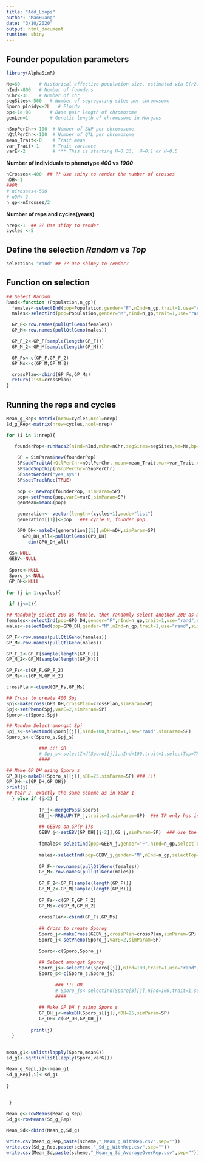 ```yaml
---
title: "Add_Loops"
author: "MaoHuang"
date: "3/10/2020"
output: html_document
runtime: shiny 
---
```


## Founder population parameters
```r
library(AlphaSimR)
```

```r
Ne=60       # Historical effective population size, estimated via E(r2)=1/(1+4*Ne*c)
nInd<-800   # Number of founders
nChr<-31    # Number of chr
segSites<-500   # Number of segregating sites per chromosome
Sporo_ploidy<-2L   # Ploidy
bp<-1e+08       # Base pair length of chromosome
genLen=1        # Genetic length of chromosome in Morgans

nSnpPerChr<-100  # Number of SNP per chromosome
nQtlPerChr<-100  # Number of QTL per chromosome
mean_Trait<-0    # Trait mean
var_Trait<-1     # Trait variance
varE<-2          # *** This is starting H=0.33,  H=0.1 or H=0.5

```

**Number of individuals to  phenotype *400* vs *1000* **
```r
nCrosses<-400  ## ?? Use shiny to render the number of crosses
nDH<-1         
##OR
# nCrosses<-500
# nDH<-2
n_gp<-nCrosses/2
```

**Number of reps and cycles(years) **
```r
nrep<-1  ## ?? Use shiny to render
cycles <-5
```

## Define the selection *Random* vs *Top*
```r
selection<-"rand" ## ?? Use shiney to render?
```

## Function on selection
```r
## Select Random
Rand<-function (Population,n_gp){
  females<-selectInd(pop=Population,gender="F",nInd=n_gp,trait=1,use="rand",simParam=SP)
  males<-selectInd(pop=Population,gender="M",nInd=n_gp,trait=1,use="rand",simParam=SP)	

  GP_F<-row.names(pullQtlGeno(females))
  GP_M<-row.names(pullQtlGeno(males))

  GP_F_2<-GP_F[sample(length(GP_F))]	  					 
  GP_M_2<-GP_M[sample(length(GP_M))] 					 

  GP_Fs<-c(GP_F,GP_F_2)
  GP_Ms<-c(GP_M,GP_M_2)

  crossPlan<-cbind(GP_Fs,GP_Ms)
  return(list=crossPlan)
}
```

## Running the reps and cycles
```r
Mean_g_Rep<-matrix(nrow=cycles,ncol=nrep)
Sd_g_Rep<-matrix(nrow=cycles,ncol=nrep)

for (i in 1:nrep){

   founderPop<-runMacs2(nInd=nInd,nChr=nChr,segSites=segSites,Ne=Ne,bp=bp,genLen=1,inbred=TRUE,ploidy=Sporo_ploidy, returnCommand = FALSE, nThreads = NULL)
    
    SP = SimParam$new(founderPop)
    SP$addTraitA(nQtlPerChr=nQtlPerChr, mean=mean_Trait,var=var_Trait,corA=NULL)
    SP$addSnpChip(nSnpPerChr=nSnpPerChr)
    SP$setGender("yes_sys")
    SP$setTrackRec(TRUE)
    
    pop <- newPop(founderPop, simParam=SP)
    pop<-setPheno(pop,varE=varE,simParam=SP)
    genMean=meanG(pop)
    
    generation<- vector(length=(cycles+1),mode="list")
    generation[[1]]<-pop   ### cycle 0, founder pop

    GP0_DH<-makeDH(generation[[1]],nDH=nDH,simParam=SP)	
	  GP0_DH_all<-pullQtlGeno(GP0_DH)	
	    dim(GP0_DH_all)
	 
 GS<-NULL
 GEBV<-NULL
 
 Sporo<-NULL
 Sporo_s<-NULL
 GP_DH<-NULL
 
for (j in 1:cycles){ 
 
 if (j<=2){

## Randomly select 200 as female, then randomly select another 200 as male
females<-selectInd(pop=GP0_DH,gender="F",nInd=n_gp,trait=1,use="rand",simParam=SP)
males<-selectInd(pop=GP0_DH,gender="M",nInd=n_gp,trait=1,use="rand",simParam=SP)	

GP_F<-row.names(pullQtlGeno(females))
GP_M<-row.names(pullQtlGeno(males))

GP_F_2<-GP_F[sample(length(GP_F))]	  					 
GP_M_2<-GP_M[sample(length(GP_M))] 					 

GP_Fs<-c(GP_F,GP_F_2)
GP_Ms<-c(GP_M,GP_M_2)

crossPlan<-cbind(GP_Fs,GP_Ms)

## Cross to create 400 Spj
Spj<-makeCross(GP0_DH,crossPlan=crossPlan,simParam=SP)
Spj<-setPheno(Spj,varE=2,simParam=SP)
Sporo<-c(Sporo,Spj)

## Random Select amongst Spj
Spj_s<-selectInd(Sporo[[j]],nInd=100,trait=1,use="rand",simParam=SP)					
Sporo_s<-c(Sporo_s,Spj_s)

            ### !!! OR			 
            # Spj_s<-selectInd(Sporo[[j]],nInd=100,trait=1,selectTop=TRUE,use="pheno",simParam=SP)	
            ####		

## Make GP DH using Sporo_s
GP_DHj<-makeDH(Sporo_s[[j]],nDH=25,simParam=SP)	### !!!
GP_DH<-c(GP_DH,GP_DHj)
print(j)
## Year 2, exactly the same scheme as in Year 1
  } else if (j>2) {
    
            TP_j<-mergePops(Sporo)  
            GS_j<-RRBLUP(TP_j,traits=1,simParam=SP)  ### TP only has info from 1:(j-1)
            
            ## GEBVs on GP(y-1)s
            GEBV_j<-setEBV(GP_DH[[j-2]],GS_j,simParam=SP)  ### Use the GP_DH two years ago
            
            females<-selectInd(pop=GEBV_j,gender="F",nInd=n_gp,selectTop=TRUE,trait=1,use="ebv",simParam=SP)
            
            males<-selectInd(pop=GEBV_j,gender="M",nInd=n_gp,selectTop=TRUE,trait=1,use="ebv",simParam=SP)
            
            GP_F<-row.names(pullQtlGeno(females))
            GP_M<-row.names(pullQtlGeno(males))
            
            GP_F_2<-GP_F[sample(length(GP_F))]
            GP_M_2<-GP_M[sample(length(GP_M))]
            
            GP_Fs<-c(GP_F,GP_F_2)
            GP_Ms<-c(GP_M,GP_M_2)
            
            crossPlan<-cbind(GP_Fs,GP_Ms)
            
            ## Cross to create Sporoy
            Sporo_j<-makeCross(GEBV_j,crossPlan=crossPlan,simParam=SP)
            Sporo_j<-setPheno(Sporo_j,varE=2,simParam=SP)
            
            Sporo<-c(Sporo,Sporo_j)
            
            ## Select amongst Sporoy 
            Sporo_js<-selectInd(Sporo[[j]],nInd=100,trait=1,use="rand",simParam=SP)  
            Sporo_s<-c(Sporo_s,Sporo_js)
            
                  ### !!! OR			 
                  # Sporo_js<-selectInd(Sporo[3][j],nInd=100,trait=1,selectTop=TRUE,use="pheno",simParam=SP)	
                  ####	
            
            ## Make GP_DH_j using Sporo_s
            GP_DH_j<-makeDH(Sporo_s[[j]],nDH=25,simParam=SP)
            GP_DH<-c(GP_DH,GP_DH_j)
            
         print(j)   
  }
  

mean_g1<-unlist(lapply(Sporo,meanG))
sd_g1<-sqrt(unlist(lapply(Sporo,varG)))

Mean_g_Rep[,i]<-mean_g1
Sd_g_Rep[,i]<-sd_g1
        
}      
 

 }
        
Mean_g<-rowMeans(Mean_g_Rep)
Sd_g<-rowMeans(Sd_g_Rep)

Mean_Sd<-cbind(Mean_g,Sd_g)

write.csv(Mean_g_Rep,paste(scheme,"_Mean_g_WithRep.csv",sep=""))
write.csv(Sd_g_Rep,paste(scheme,"_Sd_g_WithRep.csv",sep=""))
write.csv(Mean_Sd,paste(scheme,"_Mean_g_Sd_AverageOverRep.csv",sep=""))


```
